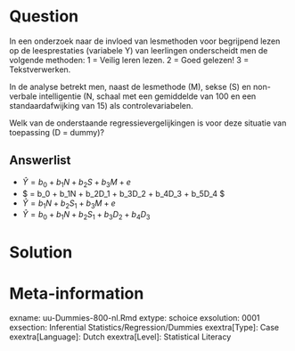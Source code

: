 Question
========
  
In een onderzoek naar de invloed van lesmethoden voor begrijpend lezen op de leesprestaties (variabele Y) van leerlingen onderscheidt men de volgende methoden:
1 = Veilig leren lezen.
2 = Goed gelezen!
3 = Tekstverwerken.

In de analyse betrekt men, naast de lesmethode (M), sekse (S) en non-verbale intelligentie (N, schaal met een gemiddelde van 100 en een standaardafwijking van 15) als controlevariabelen.

Welk van de onderstaande regressievergelijkingen is voor deze situatie van toepassing (D = dummy)?

  
Answerlist
----------
* $\hat{Y} = b_0 + b_1N + b_2S + b_3M + e$
* $\hat{Y} = b_0 + b_1N + b_2D_1 + b_3D_2 + b_4D_3 + b_5D_4 $
* $\hat{Y} = b_1N  + b_2S_1 + b_3M + e$
* $\hat{Y} = b_0 + b_1N + b_2S_1 + b_3D_2 + b_4D_3$


Solution
========
  


Meta-information
================
exname: uu-Dummies-800-nl.Rmd
extype: schoice
exsolution: 0001
exsection: Inferential Statistics/Regression/Dummies
exextra[Type]: Case
exextra[Language]: Dutch
exextra[Level]: Statistical Literacy
